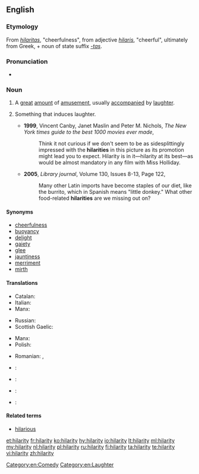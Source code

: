 ==English==
===Etymology===
From {{etyl|la|en}} ''[[hilaritas]]'', "cheerfulness", from adjective ''[[hilaris]]'', "cheerful", ultimately from Greek, + noun of state suffix ''[[-tas]]''.

===Pronunciation===
* {{IPA|/hɪˈlæɹɪ.ti/|[hɪ'læ.ɹɪ.t̮i]|lang=en}}

===Noun===
{{en-noun|~|hilarities}}

# {{context|uncountable|lang=en}} A [[great]] [[amount]] of [[amusement]], usually [[accompany|accompanied]] by [[laughter]].
# {{context|countable|lang=en}} Something that induces laughter.
#* '''1999''', Vincent Canby, Janet Maslin and Peter M. Nichols, ''The New York times guide to the best 1000 movies ever made'',
#*: Think it not curious if we don't seem to be as sidesplittingly impressed with the '''hilarities''' in this picture as its promotion might lead you to expect. Hilarity is in it—hilarity at its best—as would be almost mandatory in any film with Miss Holliday.
#* '''2005''', ''Library journal'', Volume 130, Issues 8-13, Page 122,
#*: Many other Latin imports have become staples of our diet, like the burrito, which in Spanish means "little donkey." What other food-related '''hilarities''' are we missing out on?

====Synonyms====
* [[cheerfulness]]
* [[buoyancy]]
* [[delight]]
* [[gaiety]]
* [[glee]]
* [[jauntiness]]
* [[merriment]]
* [[mirth]]

====Translations====
{{trans-top|happiness}}
* Catalan: {{t|ca|hilaritat|f}}
* Italian: {{t+|it|ilarità|f}}
* Manx: {{t|gv|ard-ghennalys|m}}
{{trans-mid}}
* Russian: {{t+|ru|веселье|n}}
* Scottish Gaelic: {{t|gd|sogan|m}}
{{trans-bottom}}

{{trans-top|something inducing laughter}}
* Manx: {{t|gv|ard-aittys|m}}
* Polish: {{t+|pl|głupawka|f}}
{{trans-mid}}
* Romanian: {{t|ro|râsete|n-p}}, {{t+|ro|ilaritate|f}}
{{trans-bottom}}

{{checktrans-top}}
* {{ttbc|da}}: {{t|da|munterhed}}
* {{ttbc|ia}}: {{t|ia|hilaritate}}
* {{ttbc|fr}}: {{t+|fr|hilarité|f}}
* {{ttbc|pt}}: {{t|pt|hilariedade|f}}
{{trans-bottom}}

====Related terms====
* [[hilarious]]

[[Category:en:Comedy]]
[[Category:en:Laughter]]

[[et:hilarity]]
[[fr:hilarity]]
[[ko:hilarity]]
[[hy:hilarity]]
[[io:hilarity]]
[[lt:hilarity]]
[[ml:hilarity]]
[[my:hilarity]]
[[nl:hilarity]]
[[pl:hilarity]]
[[ru:hilarity]]
[[fi:hilarity]]
[[ta:hilarity]]
[[te:hilarity]]
[[vi:hilarity]]
[[zh:hilarity]]